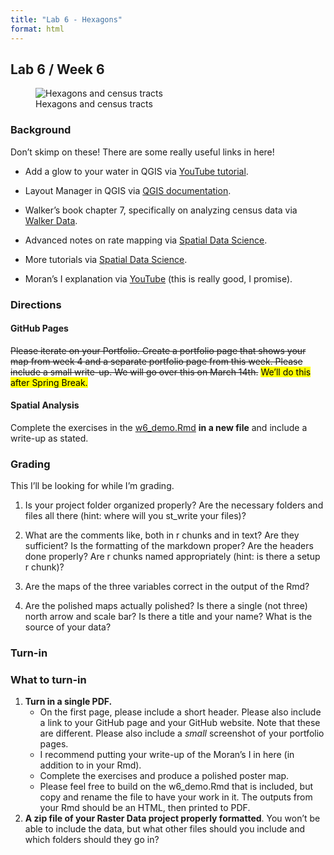 ```yaml
---
title: "Lab 6 - Hexagons"
format: html
---
```


## Lab 6 / Week 6

![Hexagons and census tracts](/material/hexagons.png)

### Background

Don't skimp on these! There are some really useful links in here!

-   Add a glow to your water in QGIS via [YouTube tutorial](https://www.youtube.com/watch?v=pb8EJFV4SLs).

-   Layout Manager in QGIS via [QGIS documentation](https://docs.qgis.org/3.22/en/docs/training_manual/map_composer/map_composer.html).

-   Walker's book chapter 7, specifically on analyzing census data via [Walker Data](https://walker-data.com/census-r/spatial-analysis-with-us-census-data.html).

-   Advanced notes on rate mapping via [Spatial Data Science](https://spatialanalysis.github.io/lab_tutorials/Rate_mapping.html).

-   More tutorials via [Spatial Data Science](https://spatialanalysis.github.io/tutorials/).

-   Moran's I explanation via [YouTube](https://www.youtube.com/watch?v=_J_bmWmOF3I) (this is really good, I promise).

### Directions

#### GitHub Pages

~~Please iterate on your Portfolio. Create a portfolio page that shows your map from week 4 and a separate portfolio page from this week. Please include a small write-up. We will go over this on March 14th.~~ <mark>We'll do this after Spring Break.</mark>

#### Spatial Analysis

Complete the exercises in the [w6_demo.Rmd](https://www.dropbox.com/s/cs3p5emv0aqer0z/w6.zip?dl=0) **in a new file** and include a write-up as stated.

### Grading

This I'll be looking for while I'm grading.

1.  Is your project folder organized properly? Are the necessary folders and files all there (hint: where will you st_write your files)?

2.  What are the comments like, both in r chunks and in text? Are they sufficient? Is the formatting of the markdown proper? Are the headers done properly? Are r chunks named appropriately (hint: is there a setup r chunk)?

3.  Are the maps of the three variables correct in the output of the Rmd?

4.  Are the polished maps actually polished? Is there a single (not three) north arrow and scale bar? Is there a title and your name? What is the source of your data?

### Turn-in

::: {.alert .alert-info}
### What to turn-in

1.  **Turn in a single PDF.**
    -   On the first page, please include a short header. Please also include a link to your GitHub page and your GitHub website. Note that these are different. Please also include a *small* screenshot of your portfolio pages.
    -   I recommend putting your write-up of the Moran's I in here (in addition to in your Rmd).
    -   Complete the exercises and produce a polished poster map.
    -   Please feel free to build on the w6_demo.Rmd that is included, but copy and rename the file to have your work in it. The outputs from your Rmd should be an HTML, then printed to PDF.
2.  **A zip file of your Raster Data project properly formatted**. You won't be able to include the data, but what other files should you include and which folders should they go in?
:::
